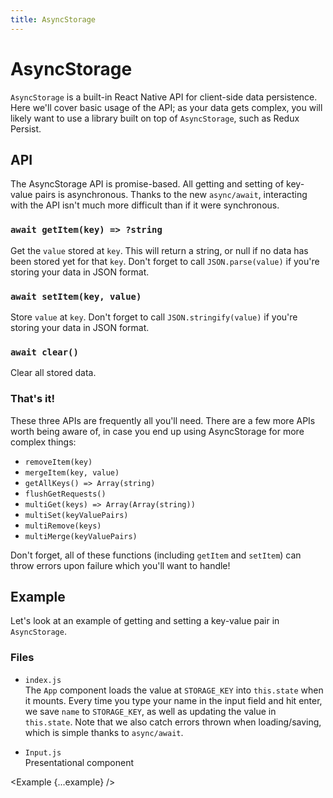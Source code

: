 ```yaml
---
title: AsyncStorage
---
```



# AsyncStorage

`AsyncStorage` is a built-in React Native API for client-side data persistence. Here we'll cover basic usage of the API; as your data gets complex, you will likely want to use a library built on top of `AsyncStorage`, such as Redux Persist.

## API

The AsyncStorage API is promise-based. All getting and setting of key-value pairs is asynchronous. Thanks to the new `async/await`, interacting with the API isn't much more difficult than if it were synchronous.

### **`await getItem(key) => ?string`**

Get the `value` stored at `key`. This will return a string, or null if no data has been stored yet for that `key`. Don't forget to call `JSON.parse(value)` if you're storing your data in JSON format.

### **`await setItem(key, value)`**

Store `value` at `key`. Don't forget to call `JSON.stringify(value)` if you're storing your data in JSON format.

### **`await clear()`**

Clear all stored data.

### That's it!

These three APIs are frequently all you'll need. There are a few more APIs worth being aware of, in case you end up using AsyncStorage for more complex things:

- `removeItem(key)`
- `mergeItem(key, value)`
- `getAllKeys() => Array(string)`
- `flushGetRequests()`
- `multiGet(keys) => Array(Array(string))`
- `multiSet(keyValuePairs)`
- `multiRemove(keys)`
- `multiMerge(keyValuePairs)`

Don't forget, all of these functions (including `getItem` and `setItem`) can throw errors upon failure which you'll want to handle!

## Example

Let's look at an example of getting and setting a key-value pair in `AsyncStorage`.

### Files

- `index.js`<br />
  The `App` component loads the value at `STORAGE_KEY` into `this.state` when it mounts. Every time you type your name in the input field and hit enter, we save `name` to `STORAGE_KEY`, as well as updating the value in `this.state`. Note that we also catch errors thrown when loading/saving, which is simple thanks to `async/await`.

- `Input.js`<br />
  Presentational component

<Example {...example} />
